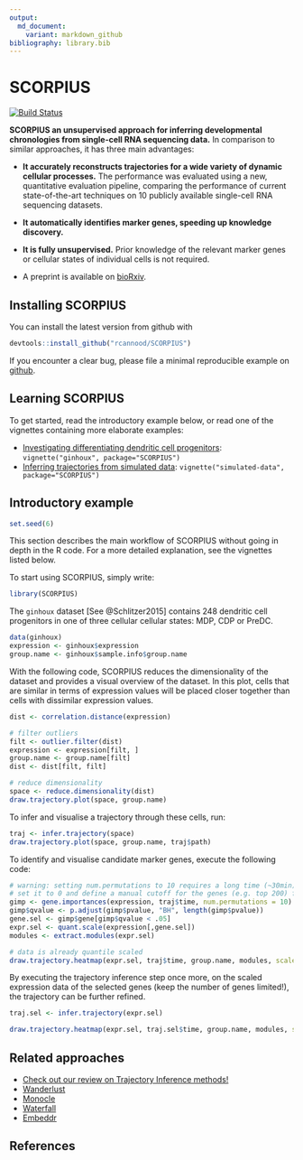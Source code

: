 ```yaml
---
output:
  md_document:
    variant: markdown_github
bibliography: library.bib
---
```


<!-- github markdown built using 
rmarkdown::render("README.Rmd", output_format = "md_document")
-->

# SCORPIUS

[![Build Status](https://travis-ci.org/rcannood/SCORPIUS.png?branch=master)](https://travis-ci.org/rcannood/SCORPIUS)

**SCORPIUS an unsupervised approach for inferring developmental chronologies from single-cell
RNA sequencing data.** In comparison to similar approaches, it has three main advantages:

* **It accurately reconstructs trajectories for a wide variety of dynamic 
  cellular processes.** The performance was evaluated using a new, quantitative 
  evaluation pipeline, comparing the performance of current state-of-the-art techniques
  on 10 publicly available single-cell RNA sequencing datasets. 
  
* **It automatically identifies marker genes, speeding up knowledge discovery.**
  
* **It is fully unsupervised.** Prior knowledge of the relevant marker genes or 
  cellular states of individual cells is not required.
  
* A preprint is available on [bioRxiv](http://biorxiv.org/content/early/2016/10/06/079509).
  
## Installing SCORPIUS

You can install the latest version from github with

```R
devtools::install_github("rcannood/SCORPIUS")
```

<!--
You can install:

* the latest released version from CRAN with

    ```R
    install.packages("SCORPIUS")
    ```

* the latest development version from github with

    ```R
    devtools::install_github("rcannood/SCORPIUS")
    ```
-->

If you encounter a clear bug, please file a minimal reproducible example on [github](https://github.com/rcannood/SCORPIUS/issues). 

## Learning SCORPIUS

To get started, read the introductory example below, or read one of the vignettes containing more elaborate examples:

* [Investigating differentiating dendritic cell progenitors](vignettes/ginhoux.md): `vignette("ginhoux", package="SCORPIUS")`
* [Inferring trajectories from simulated data](vignettes/simulated-data.md): `vignette("simulated-data", package="SCORPIUS")`

## Introductory example

```r
set.seed(6)
```

This section describes the main workflow of SCORPIUS without going in depth in the R code. For a more detailed explanation, see the vignettes listed below.

To start using SCORPIUS, simply write:
```r
library(SCORPIUS)
```


The `ginhoux` dataset [See @Schlitzer2015] contains 248 dendritic cell progenitors in one of three cellular cellular states: MDP, CDP or PreDC.
```r
data(ginhoux)
expression <- ginhoux$expression
group.name <- ginhoux$sample.info$group.name
```


With the following code, SCORPIUS reduces the dimensionality of the dataset and provides a visual overview of the dataset. 
In this plot, cells that are similar in terms of expression values will be placed closer together than cells with dissimilar expression values.

```r
dist <- correlation.distance(expression)

# filter outliers
filt <- outlier.filter(dist)
expression <- expression[filt, ]
group.name <- group.name[filt]
dist <- dist[filt, filt]

# reduce dimensionality
space <- reduce.dimensionality(dist)
draw.trajectory.plot(space, group.name)
```


To infer and visualise a trajectory through these cells, run:
```r
traj <- infer.trajectory(space)
draw.trajectory.plot(space, group.name, traj$path)
```


To identify and visualise candidate marker genes, execute the following code:
```r
# warning: setting num.permutations to 10 requires a long time (~30min) to run!
# set it to 0 and define a manual cutoff for the genes (e.g. top 200) for a much shorter execution time.
gimp <- gene.importances(expression, traj$time, num.permutations = 10) 
gimp$qvalue <- p.adjust(gimp$pvalue, "BH", length(gimp$pvalue))
gene.sel <- gimp$gene[gimp$qvalue < .05]
expr.sel <- quant.scale(expression[,gene.sel])
modules <- extract.modules(expr.sel)

# data is already quantile scaled
draw.trajectory.heatmap(expr.sel, traj$time, group.name, modules, scale.features = F)
```

By executing the trajectory inference step once more, on the scaled expression data of the selected genes
(keep the number of genes limited!), the trajectory can be further refined.
```r
traj.sel <- infer.trajectory(expr.sel)

draw.trajectory.heatmap(expr.sel, traj.sel$time, group.name, modules, scale.features = F)
```

## Related approaches

* [Check out our review on Trajectory Inference methods!](http://onlinelibrary.wiley.com/doi/10.1002/eji.201646347/full)
* [Wanderlust](http://www.c2b2.columbia.edu/danapeerlab/html/wanderlust.html)
* [Monocle](https://bioconductor.org/packages/release/bioc/html/monocle.html)
* [Waterfall](http://dx.doi.org/10.1016/j.stem.2015.07.013)
* [Embeddr](https://github.com/kieranrcampbell/embeddr)


## References

